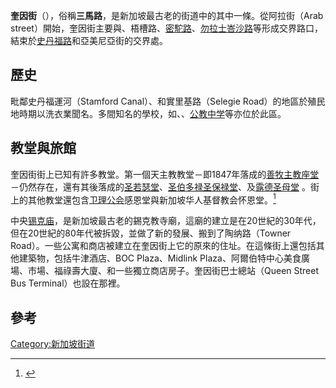 {{Infobox street
|coordinates=
|metro      =
|namesake   =
|路牌类型    =Singapore
|中文道路名称=奎因街
|道路名称拼音=
|所在地区    =
|道路英文名  =Queen St
|图片        =Queen_Street,_Singapore_4.JPG
|图片说明    =奎因街
}}
'''奎因街'''（{{lang-en|'''Queen Street'''}}），俗稱'''三馬路'''，是新加坡最古老的街道中的其中一條。從阿拉街（Arab street）開始，奎因街主要與{{tsl|en|Ophir Road|奧非路}}、梧槽路、[[密駝路|密駝路]]、[[勿拉士峇沙路|勿拉士峇沙路]]等形成交界路口，結束於[[史丹福路_(新加坡)|史丹福路]]和亞美尼亞街的交界處。

==歷史==
毗鄰史丹福運河（Stamford Canal）、{{le|多美歌|Dhoby Ghaut}}和實里基路（Selegie Road）的地區於殖民地時期以洗衣業聞名。多間知名的學校，如{{le|莱佛士女子中学|Raffles Girls' School (Secondary)}}、{{le|圣若瑟书院 (新加坡)|St. Joseph's Institution, Singapore|圣若瑟书院}}、[[新加坡公教中学|公教中学]]等亦位於此區。

== 教堂與旅館 ==
奎因街街上已知有許多教堂。第一個天主教教堂－即1847年落成的[[善牧主教座堂|善牧主教座堂]]－仍然存在，還有其後落成的[[圣若瑟堂_(新加坡)|圣若瑟堂]]、[[圣伯多禄圣保禄堂_(新加坡)|圣伯多禄圣保禄堂]]、及[[露德圣母堂_(新加坡)|露德圣母堂]] 。街上的其他教堂還包含[[卫理公会|卫理公会]]感恩堂與新加坡华人基督教会怀恩堂。<ref>{{cite web |url=http://www.straitstimes.com/singapore/gleaming-like-a-queen |title=Gleaming like a queen |newspaper=Straitstimes.com |date=March 14, 2016 |author=Melody Zaccheus |accessdate=August 6, 2016 |archive-date=2020-07-15 |archive-url=https://web.archive.org/web/20200715031223/https://www.straitstimes.com/singapore/gleaming-like-a-queen |dead-url=no }}</ref>

中央[[锡克人|锡克庙]]，是新加坡最古老的錫克教寺廟，這廟的建立是在20世紀的30年代，但在20世紀的80年代被拆毀，並做了新的發展、搬到了陶纳路（Towner Road）。一些公寓和商店被建立在奎因街上它的原來的住址。在這條街上還包括其他建築物，包括牛津酒店、BOC Plaza、Midlink Plaza、阿爾伯特中心美食廣場、市場、福祿壽大廈、和一些獨立商店房子。奎因街巴士總站（Queen Street Bus Terminal）也設在那裡。

==參考==
{{reflist}}

[[Category:新加坡街道|Category:新加坡街道]]